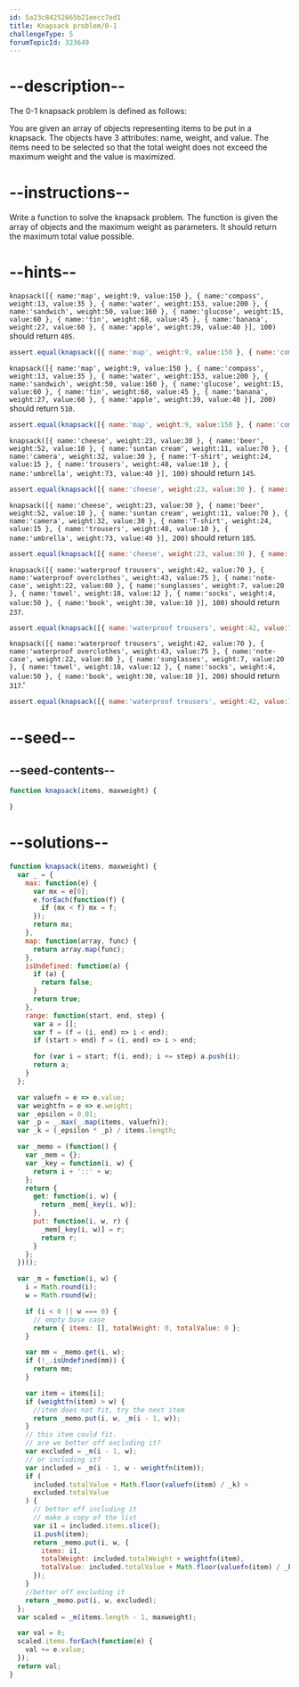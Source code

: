 ```yaml
---
id: 5a23c84252665b21eecc7ed1
title: Knapsack problem/0-1
challengeType: 5
forumTopicId: 323649
---
```


# --description--

The 0-1 knapsack problem is defined as follows:

You are given an array of objects representing items to be put in a knapsack. The objects have 3 attributes: name, weight, and value. The items need to be selected so that the total weight does not exceed the maximum weight and the value is maximized.

# --instructions--

Write a function to solve the knapsack problem. The function is given the array of objects and the maximum weight as parameters. It should return the maximum total value possible.

# --hints--

`knapsack([{ name:'map', weight:9, value:150 }, { name:'compass', weight:13, value:35 }, { name:'water', weight:153, value:200 }, { name:'sandwich', weight:50, value:160 }, { name:'glucose', weight:15, value:60 }, { name:'tin', weight:68, value:45 }, { name:'banana', weight:27, value:60 }, { name:'apple', weight:39, value:40 }], 100)` should return `405`.

```js
assert.equal(knapsack([{ name:'map', weight:9, value:150 }, { name:'compass', weight:13, value:35 }, { name:'water', weight:153, value:200 }, { name:'sandwich', weight:50, value:160 }, { name:'glucose', weight:15, value:60 }, { name:'tin', weight:68, value:45 }, { name:'banana', weight:27, value:60 }, { name:'apple', weight:39, value:40 }], 100), 405);
```

`knapsack([{ name:'map', weight:9, value:150 }, { name:'compass', weight:13, value:35 }, { name:'water', weight:153, value:200 }, { name:'sandwich', weight:50, value:160 }, { name:'glucose', weight:15, value:60 }, { name:'tin', weight:68, value:45 }, { name:'banana', weight:27, value:60 }, { name:'apple', weight:39, value:40 }], 200)` should return `510`.

```js
assert.equal(knapsack([{ name:'map', weight:9, value:150 }, { name:'compass', weight:13, value:35 }, { name:'water', weight:153, value:200 }, { name:'sandwich', weight:50, value:160 }, { name:'glucose', weight:15, value:60 }, { name:'tin', weight:68, value:45 }, { name:'banana', weight:27, value:60 }, { name:'apple', weight:39, value:40 }], 200), 510);
```

`knapsack([{ name:'cheese', weight:23, value:30 }, { name:'beer', weight:52, value:10 }, { name:'suntan cream', weight:11, value:70 }, { name:'camera', weight:32, value:30 }, { name:'T-shirt', weight:24, value:15 }, { name:'trousers', weight:48, value:10 }, { name:'umbrella', weight:73, value:40 }], 100)` should return `145`.

```js
assert.equal(knapsack([{ name:'cheese', weight:23, value:30 }, { name:'beer', weight:52, value:10 }, { name:'suntan cream', weight:11, value:70 }, { name:'camera', weight:32, value:30 }, { name:'T-shirt', weight:24, value:15 }, { name:'trousers', weight:48, value:10 }, { name:'umbrella', weight:73, value:40 }], 100), 145);
```

`knapsack([{ name:'cheese', weight:23, value:30 }, { name:'beer', weight:52, value:10 }, { name:'suntan cream', weight:11, value:70 }, { name:'camera', weight:32, value:30 }, { name:'T-shirt', weight:24, value:15 }, { name:'trousers', weight:48, value:10 }, { name:'umbrella', weight:73, value:40 }], 200)` should return `185`.

```js
assert.equal(knapsack([{ name:'cheese', weight:23, value:30 }, { name:'beer', weight:52, value:10 }, { name:'suntan cream', weight:11, value:70 }, { name:'camera', weight:32, value:30 }, { name:'T-shirt', weight:24, value:15 }, { name:'trousers', weight:48, value:10 }, { name:'umbrella', weight:73, value:40 }], 200), 185);
```

`knapsack([{ name:'waterproof trousers', weight:42, value:70 }, { name:'waterproof overclothes', weight:43, value:75 }, { name:'note-case', weight:22, value:80 }, { name:'sunglasses', weight:7, value:20 }, { name:'towel', weight:18, value:12 }, { name:'socks', weight:4, value:50 }, { name:'book', weight:30, value:10 }], 100)` should return `237`.

```js
assert.equal(knapsack([{ name:'waterproof trousers', weight:42, value:70 }, { name:'waterproof overclothes', weight:43, value:75 }, { name:'note-case', weight:22, value:80 }, { name:'sunglasses', weight:7, value:20 }, { name:'towel', weight:18, value:12 }, { name:'socks', weight:4, value:50 }, { name:'book', weight:30, value:10 }], 100), 237);
```

`knapsack([{ name:'waterproof trousers', weight:42, value:70 }, { name:'waterproof overclothes', weight:43, value:75 }, { name:'note-case', weight:22, value:80 }, { name:'sunglasses', weight:7, value:20 }, { name:'towel', weight:18, value:12 }, { name:'socks', weight:4, value:50 }, { name:'book', weight:30, value:10 }], 200)` should return `317`.'

```js
assert.equal(knapsack([{ name:'waterproof trousers', weight:42, value:70 }, { name:'waterproof overclothes', weight:43, value:75 }, { name:'note-case', weight:22, value:80 }, { name:'sunglasses', weight:7, value:20 }, { name:'towel', weight:18, value:12 }, { name:'socks', weight:4, value:50 }, { name:'book', weight:30, value:10 }], 200), 317);
```

# --seed--

## --seed-contents--

```js
function knapsack(items, maxweight) {

}
```

# --solutions--

```js
function knapsack(items, maxweight) {
  var _ = {
    max: function(e) {
      var mx = e[0];
      e.forEach(function(f) {
        if (mx < f) mx = f;
      });
      return mx;
    },
    map: function(array, func) {
      return array.map(func);
    },
    isUndefined: function(a) {
      if (a) {
        return false;
      }
      return true;
    },
    range: function(start, end, step) {
      var a = [];
      var f = (f = (i, end) => i < end);
      if (start > end) f = (i, end) => i > end;

      for (var i = start; f(i, end); i += step) a.push(i);
      return a;
    }
  };

  var valuefn = e => e.value;
  var weightfn = e => e.weight;
  var _epsilon = 0.01;
  var _p = _.max(_.map(items, valuefn));
  var _k = (_epsilon * _p) / items.length;

  var _memo = (function() {
    var _mem = {};
    var _key = function(i, w) {
      return i + '::' + w;
    };
    return {
      get: function(i, w) {
        return _mem[_key(i, w)];
      },
      put: function(i, w, r) {
        _mem[_key(i, w)] = r;
        return r;
      }
    };
  })();

  var _m = function(i, w) {
    i = Math.round(i);
    w = Math.round(w);

    if (i < 0 || w === 0) {
      // empty base case
      return { items: [], totalWeight: 0, totalValue: 0 };
    }

    var mm = _memo.get(i, w);
    if (!_.isUndefined(mm)) {
      return mm;
    }

    var item = items[i];
    if (weightfn(item) > w) {
      //item does not fit, try the next item
      return _memo.put(i, w, _m(i - 1, w));
    }
    // this item could fit.
    // are we better off excluding it?
    var excluded = _m(i - 1, w);
    // or including it?
    var included = _m(i - 1, w - weightfn(item));
    if (
      included.totalValue + Math.floor(valuefn(item) / _k) >
      excluded.totalValue
    ) {
      // better off including it
      // make a copy of the list
      var i1 = included.items.slice();
      i1.push(item);
      return _memo.put(i, w, {
        items: i1,
        totalWeight: included.totalWeight + weightfn(item),
        totalValue: included.totalValue + Math.floor(valuefn(item) / _k)
      });
    }
    //better off excluding it
    return _memo.put(i, w, excluded);
  };
  var scaled = _m(items.length - 1, maxweight);

  var val = 0;
  scaled.items.forEach(function(e) {
    val += e.value;
  });
  return val;
}
```
